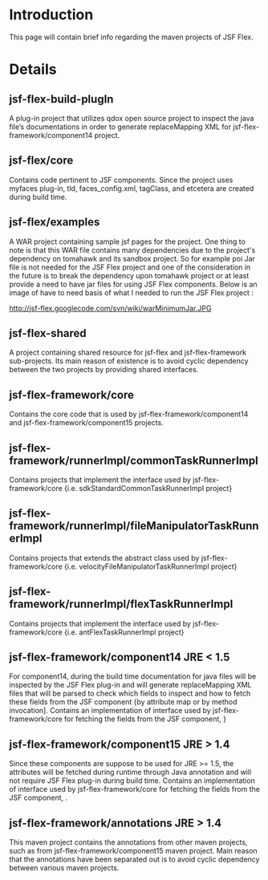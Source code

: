 = Introduction =

This page will contain brief info regarding the maven projects of JSF Flex.


= Details =


==jsf-flex-build-plugIn==
A plug-in project that utilizes qdox open source project to inspect the java file’s documentations in order to generate replaceMapping XML for jsf-flex-framework/component14 project.


==jsf-flex/core==
Contains code pertinent to JSF components. Since the project uses myfaces plug-in, tld, faces_config.xml, tagClass, and etcetera are created during build time.


==jsf-flex/examples==
A WAR project containing sample jsf pages for the project. One thing to note is that this WAR file contains many dependencies due to the project's dependency on {{{MyFaces}}} tomahawk and its sandbox project. So for example poi Jar file is not needed for the JSF Flex project and one of the consideration in the future is to break the dependency upon tomahawk project or at least provide a need to have jar files for using JSF Flex components. Below is an image of have to need basis of what I needed to run the JSF Flex project :

http://jsf-flex.googlecode.com/svn/wiki/warMinimumJar.JPG

==jsf-flex-shared==
A project containing shared resource for jsf-flex and jsf-flex-framework sub-projects. Its main reason of existence is to avoid cyclic dependency between the two projects by providing shared interfaces.


==jsf-flex-framework/core==
Contains the core code that is used by jsf-flex-framework/component14 and jsf-flex-framework/component15 projects.


==jsf-flex-framework/runnerImpl/commonTaskRunnerImpl==
Contains projects that implement the {{{_CommonTaskRunner}}} interface used by jsf-flex-framework/core {i.e. sdkStandardCommonTaskRunnerImpl project}


==jsf-flex-framework/runnerImpl/fileManipulatorTaskRunnerImpl==
Contains projects that extends the {{{_FileManipulatorTaskRunner}}} abstract class used by jsf-flex-framework/core {i.e. velocityFileManipulatorTaskRunnerImpl project}


==jsf-flex-framework/runnerImpl/flexTaskRunnerImpl==
Contains projects that implement the {{{_FlexTaskRunner}}} interface used by jsf-flex-framework/core {i.e. antFlexTaskRunnerImpl project}


==jsf-flex-framework/component14 JRE < 1.5==
For component14, during the build time documentation for java files will be inspected by the JSF Flex plug-in and will generate replaceMapping XML files that will be parsed to check which fields to inspect and how to fetch these fields from the JSF component {by attribute map or by method invocation]. Contains an implementation of {{{_AnnotationDocletParser}}} interface used by jsf-flex-framework/core for fetching the fields from the JSF component, {{{AnnotationDocletParser14Impl}}} }

==jsf-flex-framework/component15 JRE > 1.4==
Since these components are suppose to be used for JRE >= 1.5, the attributes will be fetched during runtime through Java annotation and will not require JSF Flex plug-in during build time. Contains an implementation of {{{_AnnotationDocletParser}}} interface used by jsf-flex-framework/core for fetching the fields from the JSF component, {{{AnnotationDocletParser15Impl}}}.

==jsf-flex-framework/annotations JRE > 1.4 ==
This maven project contains the annotations from other maven projects, such as from jsf-flex-framework/component15 maven project. Main reason that the annotations have been separated out is to avoid cyclic dependency between various maven projects.